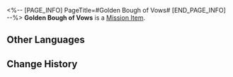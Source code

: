 <%-- [PAGE_INFO]
PageTitle=#Golden Bough of Vows#
[END_PAGE_INFO] --%>
{{Item Infobox
|id          = 140532
|image       = Item Golden Bough of Vows.png{{subst:void|<!--$UPLOAD:<<SpriteOutput/ItemFigures/140532.png>-<Item Golden Bough of Vows.png>-<Item Icons>>-->}}
|type        = Mission Item
|invCategory = Missions
|rarity      = 3
|effect      = 
|description = Strange aquatic flowers, their sheen dazzling and warm.<br />It is said that they are tokens of the eternal vows between two revered deities.
}}
'''Golden Bough of Vows''' is a [[Mission Item]].

==Other Languages==
{{Other Languages
|en   = Golden Bough of Vows
|zhs  = 金枝誓言
|zht  = 金枝誓言
|ja   = 金枝の誓い
|ko   = 황금가지의 맹세
|es   = Rama dorada del juramento
|fr   = Fleur du serment doré
|ru   = Золотой росток обета
|th   = คำสาบานกิ่งทองคำ
|vi   = Lời Thề Cành Vàng
|de   = Goldener Zweig der Gelübde
|id   = Sumpah Ranting Emas
|pt   = Flor Dourada dos Votos
}}

==Change History==
{{Change History|3.1}}